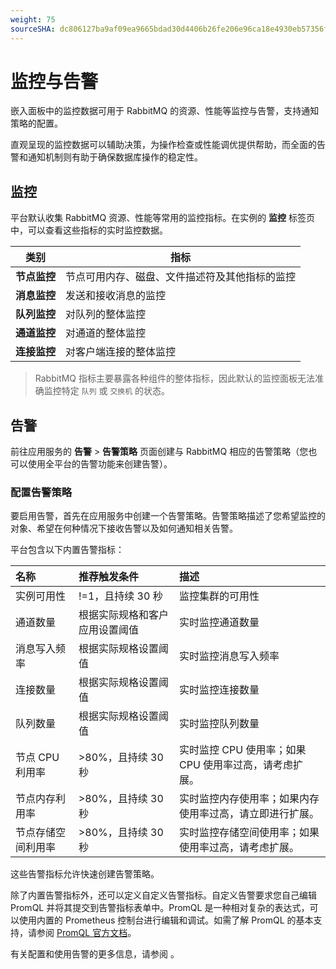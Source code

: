 ```yaml
---
weight: 75
sourceSHA: dc806127ba9af09ea9665bdad30d4406b26fe206e96ca18e4930eb57356f8910
---
```


# 监控与告警

嵌入面板中的监控数据可用于 RabbitMQ 的资源、性能等监控与告警，支持通知策略的配置。

直观呈现的监控数据可以辅助决策，为操作检查或性能调优提供帮助，而全面的告警和通知机制则有助于确保数据库操作的稳定性。

## 监控

平台默认收集 RabbitMQ 资源、性能等常用的监控指标。在实例的 **监控** 标签页中，可以查看这些指标的实时监控数据。

| 类别                     | 指标                                                                         |
| ------------------------ | --------------------------------------------------------------------------- |
| **节点监控**            | 节点可用内存、磁盘、文件描述符及其他指标的监控                             |
| **消息监控**            | 发送和接收消息的监控                                                         |
| **队列监控**            | 对队列的整体监控                                                             |
| **通道监控**            | 对通道的整体监控                                                             |
| **连接监控**            | 对客户端连接的整体监控                                                       |

> RabbitMQ 指标主要暴露各种组件的整体指标，因此默认的监控面板无法准确监控特定 `队列` 或 `交换机` 的状态。

## 告警

前往应用服务的 **告警** > **告警策略** 页面创建与 RabbitMQ 相应的告警策略（您也可以使用全平台的告警功能来创建告警）。

### 配置告警策略

要启用告警，首先在应用服务中创建一个告警策略。告警策略描述了您希望监控的对象、希望在何种情况下接收告警以及如何通知相关告警。

平台包含以下内置告警指标：

| 名称                         | 推荐触发条件                                                    | 描述                                                                                                |
| :--------------------------- | :----------------------------------------------------------- | :------------------------------------------------------------------------------------------------- |
| 实例可用性                   | !=1，且持续 30 秒                                            | 监控集群的可用性                                                                                    |
| 通道数量                     | 根据实际规格和客户应用设置阈值                              | 实时监控通道数量                                                                                  |
| 消息写入频率                 | 根据实际规格设置阈值                                        | 实时监控消息写入频率                                                                                |
| 连接数量                     | 根据实际规格设置阈值                                        | 实时监控连接数量                                                                                    |
| 队列数量                     | 根据实际规格设置阈值                                        | 实时监控队列数量                                                                                    |
| 节点 CPU 利用率              | >80%，且持续 30 秒                                          | 实时监控 CPU 使用率；如果 CPU 使用率过高，请考虑扩展。                                            |
| 节点内存利用率              | >80%，且持续 30 秒                                          | 实时监控内存使用率；如果内存使用率过高，请立即进行扩展。                                        |
| 节点存储空间利用率          | >80%，且持续 30 秒                                          | 实时监控存储空间使用率；如果使用率过高，请考虑扩展。                                            |

这些告警指标允许快速创建告警策略。

除了内置告警指标外，还可以定义自定义告警指标。自定义告警要求您自己编辑 PromQL 并将其提交到告警指标表单中。PromQL 是一种相对复杂的表达式，可以使用内置的 Prometheus 控制台进行编辑和调试。如需了解 PromQL 的基本支持，请参阅 [PromQL 官方文档](https://prometheus.io/docs/prometheus/latest/querying/basics/)。

有关配置和使用告警的更多信息，请参阅 <ExternalSiteLink name="acp" href="appservice/unified-om/alert-policy-mgt/index" children="告警策略管理" />。
